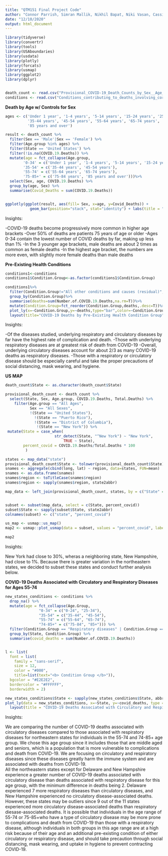 ```yaml
---
title: "QTM151 Final Project Code"
author: "Connor Parrish, Simran Mallik, Nikhil Bapat, Niki Vasan, Cassie Srb"
date: "12/10/2020"
output: html_document
---
```


```r
library(tidyverse)
library(convertr)
library(tools)
library(USAboundaries)
library(usdata)
library(plotly)
library(forcats)
library(usmap)
library(ggplot2)
library(dplyr)


death_count <- read.csv("Provisional_COVID-19_Death_Counts_by_Sex__Age__and_State.csv")
conditions <- read.csv("Conditions_contributing_to_deaths_involving_coronavirus_disease_2019_COVID-19__by_age_group_and_state_United_States.csv")
```

**Death by Age w/ Controls for Sex**
```r


ages <- c('Under 1 year', '1-4 years', '5-14 years', '15-24 years', '25-34 years',
          '35-44 years', '45-54 years', '55-64 years', '65-74 years', '75-84 years',
          '85 years and over')

result <- death_count %>%
  filter(Sex == 'Male'|Sex == 'Female') %>%
  filter(Age.group %in% ages) %>%
  filter(State == 'United States') %>%
  filter(!is.na(COVID.19.Deaths)) %>%
  mutate(age = fct_collapse(Age.group,
        '0-34' = c('Under 1 year', '1-4 years', '5-14 years', '15-24 years', '25-34 years'),
        '35-54' = c('35-44 years', '45-54 years'),
        '55-74' = c('55-64 years', '65-74 years'),
        '75-85+' = c('75-84 years', '85 years and over')))%>%
  select(Sex, age, COVID.19.Deaths) %>%
  group_by(age, Sex) %>%
  summarise(Covid_Deaths = sum(COVID.19.Deaths))


ggplotly(ggplot(result, aes(fill= Sex, x=age, y=Covid_Deaths)) + 
           geom_bar(position="stack", stat="identity") + labs(title = "COVID-19 Deaths by Age and Sex", y = "Number of Covid Deaths", x = "Age Group") + theme(plot.title = element_text(hjust = 0.5)))

```
Insights:

-COVID-19 deaths become progressively more common in higher age brackets
-Over 50% of deaths are patients 75 years of age or older
-Ages 0-34 contain the lowest number of COVID deaths by far, making up less than 1%
-In the 3 younger age brackets, male deaths are about 2 times as common as female deaths
-In the highest age bracket, the numbers are more even, with slightly more female deaths than male deaths

**Pre-Existing Health Conditions**
``` r

conditions1<-conditions
conditions1$Condition.Group<-as.factor(conditions1$Condition.Group)

conditions1%>%
  filter(Condition.Group!="All other conditions and causes (residual)", Condition.Group!="COVID-19")%>%
  group_by(Condition.Group)%>%
  summarise(deaths=sum(Number.of.COVID.19.Deaths,na.rm=T))%>%
  mutate(Condition.Group=fct_reorder(Condition.Group,deaths,.desc=T))%>%
  plot_ly(x=~Condition.Group,y=~deaths,type="bar",color=~Condition.Group)%>%
  layout(title="COVID-19 Deaths by Pre-Existing Health Condition Group",xaxis=list(title="Pre-Existing Health Condition"),yaxis=list(title="Total Deaths"))

```
Insights:

-Of the diseases studied, underlying respiratory and circulatory diseases by far have the highest rate of complication and death.
-Those with underlying respiratory diseases are at greatest risk of death from COVID-19
-Overall, underlying circulatory diseases account for about 2/3 as many COVID-19 deaths as respiratory diseases. 
-Those with a respiratory or circulatory disease should be especially careful and take the proper precautions of social distancing, mask wearing, and hygiene. 

**US MAP**
```r
death_count$State <- as.character(death_count$State)

provisional_death_count <- death_count %>%
  select(State, Sex, Age.group, COVID.19.Deaths, Total.Deaths) %>%
    filter(Age.group == "All Ages",
           Sex == "All Sexes",
           !(State == "United States"),
             !(State == "Puerto Rico"),
             !(State == "District of Columbia"),
              !(State == "New York")) %>%
 mutate(State = case_when(
                      str_detect(State, "^New York") ~ "New York",
                          TRUE ~ State),
        percent_covid = COVID.19.Deaths/Total.Deaths * 100
         ) 

states <- map_data("state")
provisional_death_count$State <- tolower(provisional_death_count$State)
snames <- aggregate(cbind(long, lat) ~ region, data=states, FUN=mean)
snames <- as.data.frame(snames)
snames$region <- toTitleCase(snames$region)
snames$region <- sapply(snames$region, state2abbr)

map_data <- left_join(provisional_death_count, states, by = c("State" = "region"))


subset <- subset(map_data, select = c(State, percent_covid))
subset$State <- sapply(subset$State, state2abbr)
colnames(subset) <- c("state", "percent_covid")

us_map <- usmap::us_map()
map2 <- usmap::plot_usmap(data = subset, values = "percent_covid", labels = T)+ labs(fill = 'Percent Covid 2020') + scale_fill_gradient(low = "#FBFCFE", high = "#000DFB", na.value="grey90", guide = guide_colorbar(barwidth = 25, barheight = 0.4, title.position = "top")) + theme(legend.position = "bottom", legend.title=element_text(size=12), legend.text=element_text(size=10))

map2
```
Insights:

New York had close to 30%, wheras a neighboring state, New Hampshire, had close to 1%. Because there is greater variation in the northeastern states, we decided to subset these states and conduct further analysis below.


**COVID-19 Deaths Associated with Circulatory and Respiratory Diseases for Ages 55-74**
```r


new_states_conditions <- conditions %>%
  drop_na() %>%
  mutate(age = fct_collapse(Age.Group,
               "0-34" = c("0-24", "25-34"), 
               "35-54" = c("35-44", "45-54"),
               "55-74" = c("55-64", "65-74"),
               "74-85+" = c("75-84", "85+"))) %>%
  filter(Condition.Group == "Respiratory diseases" | Condition.Group == "Circulatory diseases", age == "55-74", State == "ME" |State == "VT"|State == "MA"| State == "CT"|State == "RI"| State == "NJ" | State == "NY"| State == "PA"| State == "DE"| State == "MD" |State == "NH") %>%
  group_by(State, Condition.Group) %>%
  summarise(covid_deaths = sum(Number.of.COVID.19.Deaths))


l <- list(
  font = list(
    family = "sans-serif",
    size = 12,
    color = "#000",
    title=list(text="<b> Condition Group </b>")),
  bgcolor = "#E2E2E2",
  bordercolor = "#FFFFFF",
  borderwidth = 2)

new_states_conditions$State <- sapply(new_states_conditions$State, abbr2state)
plot_ly(data = new_states_conditions, x=~State, y=~covid_deaths, type = "bar", color =~Condition.Group, text =~ covid_deaths, textposition = "outside") %>%
  layout(title = "COVID-19 Deaths Associated with Circulatory and Respiratory Diseases for Ages 55-74", yaxis = list(title = "Deaths"), legend=l) 

```

Insights: 

  We are comparing the number of COVID-19 deaths associated with circulatory diseases compared to those associated with respiratory diseases for northeastern states for individuals in the 55-74 and 74-85+ age group. We chose this age group since it includes those that are middle aged and seniors, which is a population that is more vulnerable to complications and death from COVID-19. We are focusing on circulatory and respiratory diseases since these diseases greatly harm the immune system and are associated with deaths from COVID-19.   
  All the northeastern states except for Delaware and New Hampshire experience a greater number of COVID-19 deaths associated with circulatory disease than deaths associated with respiratory disease for this age group, with the minimum difference in deaths being 2. 
  Delaware experienced 7 more respiratory diseases than circulatory diseases, and New Hampshire experienced no circulatory disease-associated deaths. However, these states may be outliers since 9 out of the 11 states experienced more circulatory disease-associated deaths than respiratory diesase-associated deaths. It is possible that individuals in the age range of 55-74 or 75-85+who have a type of circulatory disease may be more prone to complications and death from COVID-19 than those with a respiratory disease, although individuals in both groups in this age range are at a high risk because of their age and an additional pre-existing condition of either circulatory or respiratory disease, and should take precaution through social distancing, mask wearing, and uptake in hygiene to prevent contracting COVID-19.   